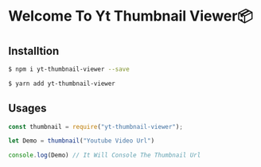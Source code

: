 <h1 align="ceneter">Welcome To Yt Thumbnail Viewer📦</h1>

## Installtion
```bash
$ npm i yt-thumbnail-viewer --save
```
```bash
$ yarn add yt-thumbnail-viewer
```

## Usages
```js
const thumbnail = require("yt-thumbnail-viewer");

let Demo = thumbnail("Youtube Video Url")

console.log(Demo) // It Will Console The Thumbnail Url
```
